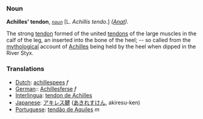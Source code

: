 === Noun ===

'''Achilles' tendon''', ''<code>[[noun (part of speech)|noun]]</code>'' [L. ''Achillis tendo''.] ''([[Anat (subject)|Anat]]).''

The strong [[tendon]] formed of the united [[tendons]] of the large muscles in the calf of the leg, an inserted into the bone of the heel; -- so called from the [[mythological]] account of [[Achilles]] being held by the heel when dipped in the River Styx.

=== Translations ===
*[[Dutch]]: [[achillespees]] ''f''
*[[German]]:: [[Achillesferse]] ''f''
*[[Interlingua]]: [[tendon de Achilles]]
*[[Japanese]]: [[アキレス腱]] ([[あきれすけん]], akiresu-ken)
*[[Portuguese]]: [[tendão de Aquiles]] ''m''